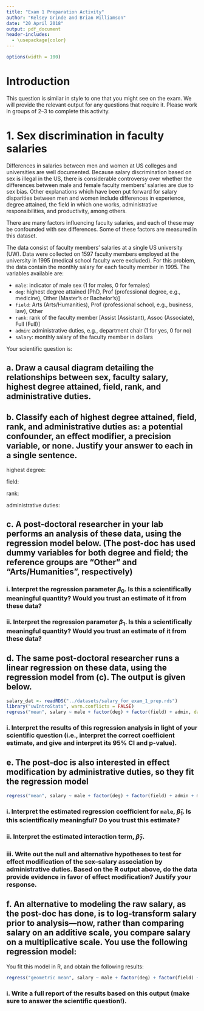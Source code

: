 ```yaml
---
title: "Exam 1 Preparation Activity"
author: "Kelsey Grinde and Brian Williamson"
date: "20 April 2018"
output: pdf_document
header-includes:
  - \usepackage{color}
---
```


```r
options(width = 100)
```

# Introduction

This question is similar in style to one that you might see on the exam. We will provide the relevant \texttt{R} output for any questions that require it. Please work in groups of 2--3 to complete this activity.

# 1. Sex discrimination in faculty salaries

Differences in salaries between men and women at US colleges and universities are well documented. Because salary discrimination based on sex is illegal in the US, there is considerable controversy over whether the differences between male and female faculty members’ salaries are due to sex bias. Other explanations which have been put forward for salary disparities between men and women include differences in experience, degree attained, the field in which one works, administrative responsibilities, and productivity, among others. 

There are many factors influencing faculty salaries, and each of these may be confounded with sex differences. Some of these factors are measured in this dataset.

The data consist of faculty members' salaries at a single US university (UW). Data were collected on 1597 faculty members employed at the university in 1995 (medical school faculty were excluded). For this problem, the data contain the monthly salary for each faculty member in 1995. The variables available are:

* `male`: indicator of male sex (1 for males, 0 for females)
* `deg`: highest degree attained [PhD, Prof (professional degree, e.g., medicine), Other (Master's or Bachelor's)]
* `field`: Arts (Arts/Humanities), Prof (professional school, e.g., business, law), Other
* `rank`: rank of the faculty member [Assist (Assistant), Assoc (Associate), Full (Full)]
* `admin`: administrative duties, e.g., department chair (1 for yes, 0 for no)
* `salary`: monthly salary of the faculty member in dollars

Your scientific question is: 
\textcolor{blue}{is sex associated with faculty salary, in 1995?}

## a. Draw a causal diagram detailing the relationships between sex, faculty salary, highest degree attained, field, rank, and administrative duties.
\vspace{3in}

## b. Classify each of highest degree attained, field, rank, and administrative duties as: a potential confounder, an effect modifier, a precision variable, or none. Justify your answer to each in a single sentence.

highest degree: 
\vspace{12pt}

field: 
\vspace{12pt}

rank: 
\vspace{12pt}

administrative duties: 
\vspace{12pt}

\newpage

## c. A post-doctoral researcher in your lab performs an analysis of these data, using the regression model below. (The post-doc has used dummy variables for both degree and field; the reference groups are "Other" and "Arts/Humanities", respectively) 
\begin{align*}
E(\text{Salary} \mid \text{Male}, \text{Deg}, \text{Field}, \text{Admin}) =& \ \beta_0 + \beta_1\text{Male} + \beta_2\text{PhD} + \beta_3\text{Professional degree} + \beta_4\text{Other} \\
&+ \beta_5\text{Professional field} + \beta_6\text{Admin}.
\end{align*}

### i. Interpret the regression parameter $\beta_0$. Is this a scientifically meaningful quantity? Would you trust an estimate of it from these data?
\vspace{0.5in}

### ii. Interpret the regression parameter $\beta_1$. Is this a scientifically meaningful quantity? Would you trust an estimate of it from these data?
\vspace{0.5in}

## d. The same post-doctoral researcher runs a linear regression on these data, using the regression model from (c). The output is given below.

```r
salary_dat <- readRDS("../datasets/salary_for_exam_1_prep.rds")
library("uwIntroStats", warn.conflicts = FALSE)
regress("mean", salary ~ male + factor(deg) + factor(field) + admin, data = salary_dat)
```

### i. Interpret the results of this regression analysis in light of your scientific question (i.e., interpret the correct coefficient estimate, and give and interpret its 95% CI and p-value).
\vspace{2in}

## e. The post-doc is also interested in effect modification by administrative duties, so they fit the regression model 
\begin{align*}
E(\text{Salary} \mid \text{Male}, \text{Deg}, \text{Field}, \text{Admin}) =& \ \beta_0 + \beta_1\text{Male} + \beta_2\text{PhD} + \beta_3\text{Professional degree} + \beta_4\text{Other} \\
&+ \beta_5\text{Professional field} + \beta_6\text{Admin} + \beta_7 (\text{Male}\times\text{Admin}).
\end{align*}

```r
regress("mean", salary ~ male + factor(deg) + factor(field) + admin + male*admin, data = salary_dat)
```

### i. Interpret the estimated regression coefficient for `male`, $\hat{\beta}_1$. Is this scientifically meaningful? Do you trust this estimate?
\vspace{2cm}

### ii. Interpret the estimated interaction term, $\hat{\beta}_7$. 
\vspace{2cm}

### iii. Write out the null and alternative hypotheses to test for effect modification of the sex--salary association by administrative duties. Based on the R output above, do the data provide evidence in favor of effect modification? Justify your response.
\vspace{2cm}


## f. An alternative to modeling the raw salary, as the post-doc has done, is to log-transform salary prior to analysis---now, rather than comparing salary on an additive scale, you compare salary on a multiplicative scale. You use the following regression model:
\begin{align*}
E\{\log (\text{Salary}) \mid \text{Male}, \text{Deg}, \text{Field}, \text{Admin}\} =& \ \beta_0 + \beta_1\text{Male} + \beta_2\text{PhD} + \beta_3\text{Professional degree} + \beta_4\text{Other} \\
&+ \beta_5\text{Professional field} + \beta_6\text{Admin}.
\end{align*}

You fit this model in R, and obtain the following results:
```r
regress("geometric mean", salary ~ male + factor(deg) + factor(field) + admin, data = salary_dat)
```

### i. Write a full report of the results based on this output (make sure to answer the scientific question!).